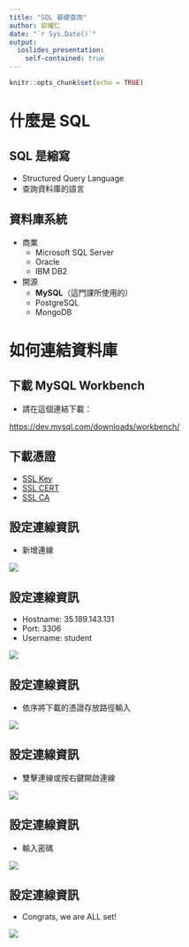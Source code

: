 ```yaml
---
title: "SQL 基礎查詢"
author: 郭耀仁
date: "`r Sys.Date()`"
output:
  ioslides_presentation:
    self-contained: true
---
```


```r
knitr::opts_chunk$set(echo = TRUE)
```

# 什麼是 SQL

## SQL 是縮寫

- Structured Query Language
- 查詢資料庫的語言

## 資料庫系統

- 商業
    - Microsoft SQL Server
    - Oracle
    - IBM DB2
- 開源
    - **MySQL**（這門課所使用的）
    - PostgreSQL
    - MongoDB

# 如何連結資料庫

## 下載 MySQL Workbench

- 請在這個連結下載：

<https://dev.mysql.com/downloads/workbench/>

## 下載憑證

- [SSL Key](https://storage.googleapis.com/csiersql/client-key.pem)
- [SSL CERT](https://storage.googleapis.com/csiersql/client-cert.pem)
- [SSL CA](https://storage.googleapis.com/csiersql/server-ca.pem)

## 設定連線資訊

- 新增連線

![](img/chapter0101.png)

## 設定連線資訊

- Hostname: 35.189.143.131
- Port: 3306
- Username: student

![](img/chapter0102.png)

## 設定連線資訊

- 依序將下載的憑證存放路徑輸入

![](img/chapter0103.png)

## 設定連線資訊

- 雙擊連線或按右鍵開啟連線

![](img/chapter0104.png)

## 設定連線資訊

- 輸入密碼

![](img/chapter0105.png)

## 設定連線資訊

- Congrats, we are ALL set!

![](img/chapter0106.png)